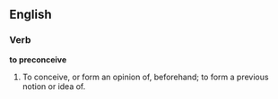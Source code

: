 ==English==

===Verb===

'''to preconceive'''

#To conceive, or form an opinion of, beforehand; to form a previous notion or idea of.